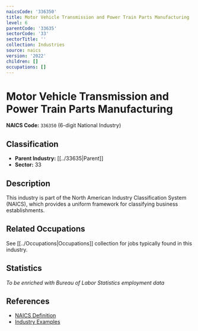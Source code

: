 ```yaml
---
naicsCode: '336350'
title: Motor Vehicle Transmission and Power Train Parts Manufacturing
level: 6
parentCode: '33635'
sectorCode: '33'
sectorTitle: ''
collection: Industries
source: naics
version: '2022'
children: []
occupations: []
---
```

# Motor Vehicle Transmission and Power Train Parts Manufacturing

**NAICS Code:** `336350` (6-digit National Industry)

## Classification

- **Parent Industry:** [[../33635|Parent]]
- **Sector:** 33

## Description

This industry is part of the North American Industry Classification System (NAICS), which provides a uniform framework for classifying business establishments.

## Related Occupations

See [[../Occupations|Occupations]] collection for jobs typically found in this industry.

## Statistics

*To be enriched with Bureau of Labor Statistics employment data*

## References

- [NAICS Definition](https://www.census.gov/naics/)
- [Industry Examples](https://www.census.gov/naics/2022NAICS/)

